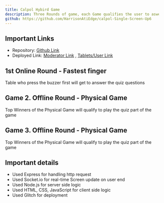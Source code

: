 ---
title: Calpol Hybird Game
description: Three Rounds of game, each Game qualifies the user to aswer the quiz questions.
github: https://github.com/HarrisonAtiEdge/calpol-Single-Screen-Up6
---

##  Important Links

* Repository: [Github Link](https://github.com/HarrisonAtiEdge/calpol-Single-Screen-Up6)
* Deployed Link: [Moderator Link](https://calpol6.glitch.me/moderator/) ,  [Tablets/User Link](http://calpol6.jinaab.com)



## 1st Online Round - Fastest finger 
Table who press the buzzer first will get to answer the quiz questions 


## Game 2. Offline Round - Physical Game 
Top Winners of the Physical Game will qualify to play the quiz part of the game


## Game 3. Offline Round - Physical Game 
Top Winners of the Physical Game will qualify to play the quiz part of the game



## Important details

 *  Used Express for handling http request 
 *  Used Socket.io for real-time Screen update on user end
 *  Used Node.js for server side logic
 *  Used HTML, CSS, JavaScript for client side logic
 *  Used Glitch for deployment

